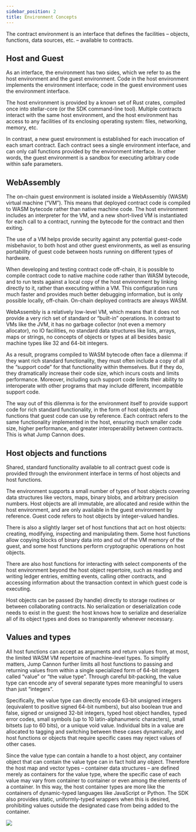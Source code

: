 ```yaml
---
sidebar_position: 2
title: Environment Concepts
--- 
```


The contract environment is an interface that defines the facilities – objects, functions, data sources, etc. – available to contracts.
##  Host and Guest
As an interface, the environment has two sides, which we refer to as the host environment and the guest environment. Code in the host environment implements the environment interface; code in the guest environment uses the environment interface.

The host environment is provided by a known set of Rust crates, compiled once into stellar-core (or the SDK command-line tool). Multiple contracts interact with the same host environment, and the host environment has access to any facilities of its enclosing operating system: files, networking, memory, etc.

In contrast, a new guest environment is established for each invocation of each smart contract. Each contract sees a single environment interface, and can only call functions provided by the environment interface. In other words, the guest environment is a sandbox for executing arbitrary code within safe parameters.
## WebAssembly
The on-chain guest environment is isolated inside a WebAssembly (WASM) virtual machine (“VM”). This means that deployed contract code is compiled to WASM bytecode rather than native machine code. The host environment includes an interpreter for the VM, and a new short-lived VM is instantiated for each call to a contract, running the bytecode for the contract and then exiting.

The use of a VM helps provide security against any potential guest-code misbehavior, to both host and other guest environments, as well as ensuring portability of guest code between hosts running on different types of hardware.

When developing and testing contract code off-chain, it is possible to compile contract code to native machine code rather than WASM bytecode, and to run tests against a local copy of the host environment by linking directly to it, rather than executing within a VM. This configuration runs much faster and provides much better debugging information, but is only possible locally, off-chain. On-chain deployed contracts are always WASM.

WebAssembly is a relatively low-level VM, which means that it does not provide a very rich set of standard or “built-in” operations. In contrast to VMs like the JVM, it has no garbage collector (not even a memory allocator), no IO facilities, no standard data structures like lists, arrays, maps or strings, no concepts of objects or types at all besides basic machine types like 32 and 64-bit integers. 

As a result, programs compiled to WASM bytecode often face a dilemma: if they want rich standard functionality, they must often include a copy of all the “support code” for that functionality within themselves. But if they do, they dramatically increase their code size, which incurs costs and limits performance. Moreover, including such support code limits their ability to interoperate with other programs that may include different, incompatible support code.

The way out of this dilemma is for the environment itself to provide support code for rich standard functionality, in the form of host objects and functions that guest code can use by reference. Each contract refers to the same functionality implemented in the host, ensuring much smaller code size, higher performance, and greater interoperability between contracts. This is what Jump Cannon does.
## Host objects and functions
Shared, standard functionality available to all contract guest code is provided through the environment interface in terms of host objects and host functions.

The environment supports a small number of types of host objects covering data structures like vectors, maps, binary blobs, and arbitrary precision numbers. Host objects are all immutable, are allocated and reside within the host environment, and are only available in the guest environment by reference. Guest code refers to host objects by integer-valued handles.

There is also a slightly larger set of host functions that act on host objects: creating, modifying, inspecting and manipulating them. Some host functions allow copying blocks of binary data into and out of the VM memory of the guest, and some host functions perform cryptographic operations on host objects.

There are also host functions for interacting with select components of the host environment beyond the host object repertoire, such as reading and writing ledger entries, emitting events, calling other contracts, and accessing information about the transaction context in which guest code is executing.

Host objects can be passed (by handle) directly to storage routines or between collaborating contracts. No serialization or deserialization code needs to exist in the guest: the host knows how to serialize and deserialize all of its object types and does so transparently whenever necessary.
## Values and types
All host functions can accept as arguments and return values from, at most, the limited WASM VM repertoire of machine-level types. To simplify matters, Jump Cannon further limits all host functions to passing and returning values from within a single specialized form of 64-bit integers called “value” or “the value type”. Through careful bit-packing, the value type can encode any of several separate types more meaningful to users than just “integers”.

Specifically, the value type can directly encode 63-bit unsigned integers (equivalent to positive signed 64-bit numbers), but also boolean true and false, signed or unsigned 32-bit integers, typed host object handles, typed error codes, small symbols (up to 10 latin-alphanumeric characters), small bitsets (up to 60 bits), or a unique void value. Individual bits in a value are allocated to tagging and switching between these cases dynamically, and host functions or objects that require specific cases may reject values of other cases.

Since the value type can contain a handle to a host object, any container object that can contain the value type can in fact hold any object. Therefore the host map and vector types – container data structures – are defined merely as containers for the value type, where the specific case of each value may vary from container to container or even among the elements of a container. In this way, the host container types are more like the containers of dynamic-typed languages like JavaScript or Python. The SDK also provides static, uniformly-typed wrappers when this is desired, prohibiting values outside the designated case from being added to the container.

![](/diagrams/graydon-copy-copy.png)
